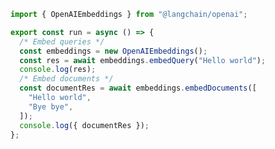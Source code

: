 ```typescript
import { OpenAIEmbeddings } from "@langchain/openai";

export const run = async () => {
  /* Embed queries */
  const embeddings = new OpenAIEmbeddings();
  const res = await embeddings.embedQuery("Hello world");
  console.log(res);
  /* Embed documents */
  const documentRes = await embeddings.embedDocuments([
    "Hello world",
    "Bye bye",
  ]);
  console.log({ documentRes });
};
```
